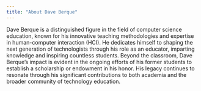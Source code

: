 ```yaml
---
title: "About Dave Berque"
---
```



Dave Berque is a distinguished figure in the field of computer science
education, known for his innovative teaching methodologies and expertise in
human-computer interaction (HCI). He dedicates himself to shaping the next
generation of technologists through his role as an educator, imparting
knowledge and inspiring countless students. Beyond the classroom, Dave Berque's
impact is evident in the ongoing efforts of his former students to establish a
scholarship or endowment in his honor. His legacy continues to resonate through
his significant contributions to both academia and the broader community of
technology education.
